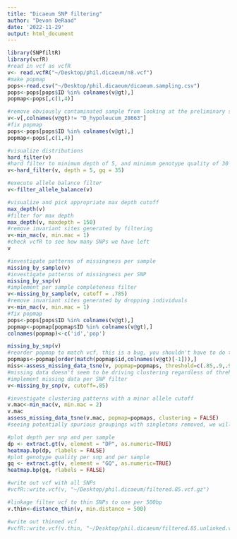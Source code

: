 ```yaml
---
title: "Dicaeum SNP filtering"
author: "Devon DeRaad"
date: '2022-11-29'
output: html_document
---
```


```r
library(SNPfiltR)
library(vcfR)
#read in vcf as vcfR
v<- read.vcfR("~/Desktop/phil.dicaeum/n8.vcf")
#make popmap
pops<-read.csv("~/Desktop/phil.dicaeum/dicaeum.sampling.csv")
pops<-pops[pops$ID %in% colnames(v@gt),]
popmap<-pops[,c(1,4)]

#remove obviously contaminated sample from looking at the preliminary splitstree
v<-v[,colnames(v@gt)!= "D_hypoleucum_28663"]
#fix popmap
pops<-pops[pops$ID %in% colnames(v@gt),]
popmap<-pops[,c(1,4)]
```

```r
#visualize distributions
hard_filter(v)
#hard filter to minimum depth of 5, and minimum genotype quality of 30
v<-hard_filter(v, depth = 5, gq = 35)
```

```r
#execute allele balance filter
v<-filter_allele_balance(v)
```

```r
#visualize and pick appropriate max depth cutoff
max_depth(v)
#filter for max depth
max_depth(v, maxdepth = 150)
#remove invariant sites generated by filtering
v<-min_mac(v, min.mac = 1)
#check vcfR to see how many SNPs we have left
v
```

```r
#investigate patterns of missingness per sample
missing_by_sample(v)
#investigate patterns of missingness per SNP
missing_by_snp(v)
#implement per sample completeness filter
v<-missing_by_sample(v, cutoff = .785)
#remove invariant sites generated by dropping individuals
v<-min_mac(v, min.mac = 1)
#fix popmap
pops<-pops[pops$ID %in% colnames(v@gt),]
popmap<-popmap[popmap$ID %in% colnames(v@gt),]
colnames(popmap)<-c('id','pop')
```


```r
missing_by_snp(v)
#reorder popmap to match vcf, this is a bug, you shouldn't have to do this
popmaps<-popmap[order(match(popmap$id,colnames(v@gt)[-1])),]
miss<-assess_missing_data_tsne(v, popmap=popmaps, threshold=c(.85,.9,.95), clustering = FALSE)
#missing data doesn't seem to be driving clustering regardless of threhsold
#implement missing data per SNP filter
v<-missing_by_snp(v, cutoff=.85)
```


```r
#investigate clustering patterns with a minor allele cutoff
v.mac<-min_mac(v, min.mac = 2)
v.mac
assess_missing_data_tsne(v.mac, popmap=popmaps, clustering = FALSE)
#seeing potentially spurious groupings with singletons removed, we will ignore for now
```

```r
#plot depth per snp and per sample
dp <- extract.gt(v, element = "DP", as.numeric=TRUE)
heatmap.bp(dp, rlabels = FALSE)
#plot genotype quality per snp and per sample
gq <- extract.gt(v, element = "GQ", as.numeric=TRUE)
heatmap.bp(gq, rlabels = FALSE)
```


```r
#write out vcf with all SNPs
#vcfR::write.vcf(v, "~/Desktop/phil.dicaeum/filtered.85.vcf.gz")

#linkage filter vcf to thin SNPs to one per 500bp
v.thin<-distance_thin(v, min.distance = 500)

#write out thinned vcf
#vcfR::write.vcf(v.thin, "~/Desktop/phil.dicaeum/filtered.85.unlinked.vcf.gz")
```

